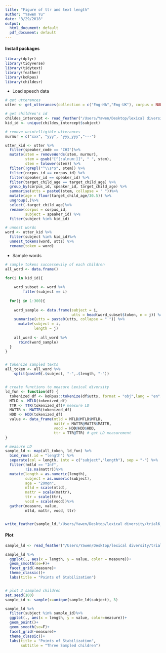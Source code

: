 ```yaml
---
title: "Figure of ttr and text length"
author: "Yawen Yu"
date: "3/29/2018"
output:
  html_document: default
  pdf_document: default
---
```

#### Install packages
```r
library(dplyr)
library(tidyverse)
library(tidytext)
library(feather)
library(koRpus)
library(childesr)
```

* Load speech data
```r
# get utterances 
utter <- get_utterances(collection = c("Eng-NA","Eng-UK"), corpus = NULL) 

# get children's id
childes_intercept <- read_feather("/Users/Yawen/Desktop/lexical diversity/trial5_ldp/childes_intercept.feather")
kid_id <- unique(childes_intercept$subject)

# remove unintelligible utterances
murmur = c("xxx", "yyy", "yyy_yyy","---")

utter_kid <- utter %>%
  filter(speaker_code == "CHI")%>%
  mutate(stem = removeWords(stem, murmur),
         stem = gsub("[^[:alnum:]]", " ", stem),
         stem = tolower(stem)) %>%
  filter(!grepl("^\\s*$", stem)) %>%
  filter(corpus_id == corpus_id) %>%
  filter(speaker_id == speaker_id) %>%
  filter(target_child_age == target_child_age) %>%
  group_by(corpus_id, speaker_id, target_child_age) %>%
  summarise(utts = paste0(stem, collapse = " "))%>%
  mutate(age = floor(target_child_age/30.5)) %>%
  ungroup(.)%>%
  select(-target_child_age)%>%
  rename(corpus = corpus_id, 
         subject = speaker_id) %>%
  filter(subject %in% kid_id)

# unnest words
word <- utter_kid %>%
  filter(subject %in% kid_id)%>%
  unnest_tokens(word, utts) %>%
  rename(token = word) 
```

* Sample words
```r
# sample tokens successevily of each children
all_word <- data.frame()

for(i in kid_id){
      
    word_subset <- word %>%
        filter(subject == i) 
    
  for(j in 1:300){
      
    word_sample <- data.frame(subject = i,
                              utts = head(word_subset$token, n = j)) %>%
    summarise(utts = paste0(utts, collapse = " ")) %>%
      mutate(subject = i,
             length = j)
 
    all_word <- all_word %>%
      rbind(word_sample)
  }
}


# tokenize sampled texts
all_token <- all_word %>%
    split(paste0(.$subject, "-",.$length, "-")) 


# create functions to measure Lexical diversity
ld_fun <- function(df) {
  tokenized_df <- koRpus::tokenize(df$utts, format = "obj",lang = "en", tag = TRUE) #tokenize texts
  MTLD <- MTLD(tokenized_df)
  TTR <- TTR(tokenized_df)# measure LD
  MATTR <- MATTR(tokenized_df)
  HDD <- HDD(tokenized_df)
  value <- data_frame(mtld = MTLD@MTLD$MTLD,
                      mattr = MATTR@MATTR$MATTR,
                      vocd = HDD@HDD$HDD,
                      ttr = TTR@TTR) # get LD measurement
}

# measure LD
sample_ld <- map(all_token, ld_fun) %>% 
  bind_rows(.id = "length") %>%
  separate(col = length, into = c("subject","length"), sep = "-") %>%
  filter(!mtld == "Inf",
         !is.na(mattr))%>%
  mutate(length = as.numeric(length),
         subject = as.numeric(subject),
         age = "20mon",
         mtld = scale(mtld),
         mattr = scale(mattr),
         ttr = scale(ttr),
         vocd = scale(vocd))%>%
  gather(measure, value, 
         mtld, mattr, vocd, ttr)


write_feather(sample_ld,"/Users/Yawen/Desktop/lexical diversity/trial6_childes/sample_ld.feather" )
```

#### Plot
```r
sample_ld <- read_feather("/Users/Yawen/Desktop/lexical diversity/trial6_childes/sample_ld.feather")

sample_ld %>%
  ggplot(., aes(x = length, y = value, color = measure))+
  geom_smooth(se=F)+
  facet_grid(~measure)+
  theme_classic()+
  labs(title = "Points of Stabilization")


# plot 3 sampled children
set.seed(100)
sample_id <- sample(x=unique(sample_ld$subject), 3)

sample_ld %>%
  filter(subject %in% sample_id)%>%
  ggplot(., aes(x = length, y = value, color=measure))+
  geom_point()+
  geom_smooth(se=F)+
  facet_grid(~measure)+
  theme_classic()+
  labs(title = "Points of Stabilization",
       subtitle = "Three Sampled children")
```
